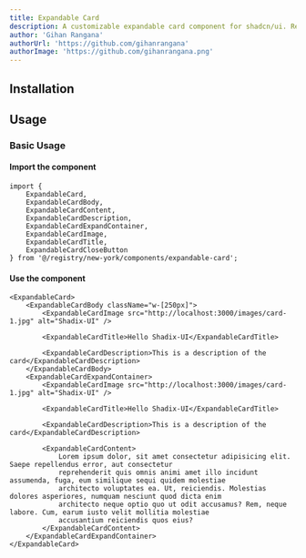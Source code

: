 ```yaml
---
title: Expandable Card
description: A customizable expandable card component for shadcn/ui. Reveals content with a smooth animation and includes a sleek, raised shadow effect.
author: 'Gihan Rangana'
authorUrl: 'https://github.com/gihanrangana'
authorImage: 'https://github.com/gihanrangana.png'
---
```



<ComponentPreview name="expandable-card-demo" />

## Installation

<InstalationDocs name="expandable-card" filepath="components/ui" />

## Usage

### Basic Usage

#### Import the component

```tsx
import {
    ExpandableCard,
    ExpandableCardBody,
    ExpandableCardContent,
    ExpandableCardDescription,
    ExpandableCardExpandContainer,
    ExpandableCardImage,
    ExpandableCardTitle,
    ExpandableCardCloseButton
} from '@/registry/new-york/components/expandable-card';
```

#### Use the component

```tsx
<ExpandableCard>
    <ExpandableCardBody className="w-[250px]">
        <ExpandableCardImage src="http://localhost:3000/images/card-1.jpg" alt="Shadix-UI" />

        <ExpandableCardTitle>Hello Shadix-UI</ExpandableCardTitle>

        <ExpandableCardDescription>This is a description of the card</ExpandableCardDescription>
    </ExpandableCardBody>
    <ExpandableCardExpandContainer>
        <ExpandableCardImage src="http://localhost:3000/images/card-1.jpg" alt="Shadix-UI" />

        <ExpandableCardTitle>Hello Shadix-UI</ExpandableCardTitle>

        <ExpandableCardDescription>This is a description of the card</ExpandableCardDescription>

        <ExpandableCardContent>
            Lorem ipsum dolor, sit amet consectetur adipisicing elit. Saepe repellendus error, aut consectetur
            reprehenderit quis omnis animi amet illo incidunt assumenda, fuga, eum similique sequi quidem molestiae
            architecto voluptates ea. Ut, reiciendis. Molestias dolores asperiores, numquam nesciunt quod dicta enim
            architecto neque optio quo ut odit accusamus? Rem, neque labore. Cum, earum iusto velit mollitia molestiae
            accusantium reiciendis quos eius?
        </ExpandableCardContent>
    </ExpandableCardExpandContainer>
</ExpandableCard>
```
